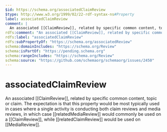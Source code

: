 ```yaml
---
$id: https://schema.org/associatedClaimReview
$type: http://www.w3.org/1999/02/22-rdf-syntax-ns#Property
label: associatedClaimReview
comment: |
  An associated [[ClaimReview]], related by specific common content, topic or claim. The expectation is that this property would be most typically used in cases where a single activity is conducting both claim reviews and media reviews, in which case [[relatedMediaReview]] would commonly be used on a [[ClaimReview]], while [[relatedClaimReview]] would be used on [[MediaReview]].
rdfs:comment: "An associated [[ClaimReview]], related by specific common content, topic or claim. The expectation is that this property would be most typically used in cases where a single activity is conducting both claim reviews and media reviews, in which case [[relatedMediaReview]] would commonly be used on a [[ClaimReview]], while [[relatedClaimReview]] would be used on [[MediaReview]]."
rdfs:label: "associatedClaimReview"
rdfs:subPropertyOf: "https://schema.org/associatedReview"
schema:domainIncludes: "https://schema.org/Review"
schema:isPartOf: "https://pending.schema.org"
schema:rangeIncludes: "https://schema.org/Review"
schema:source: "https://github.com/schemaorg/schemaorg/issues/2450"
---
```


# associatedClaimReview

An associated [[ClaimReview]], related by specific common content, topic or claim. The expectation is that this property would be most typically used in cases where a single activity is conducting both claim reviews and media reviews, in which case [[relatedMediaReview]] would commonly be used on a [[ClaimReview]], while [[relatedClaimReview]] would be used on [[MediaReview]].

